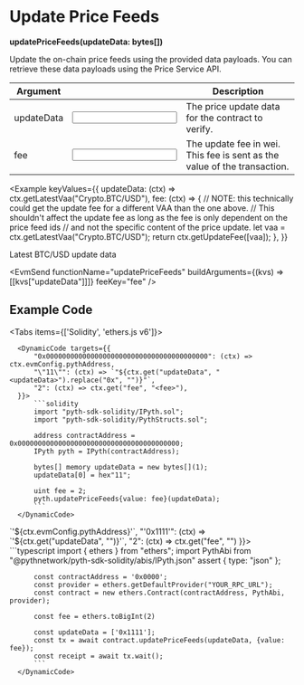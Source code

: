 
# Update Price Feeds

**updatePriceFeeds(updateData: bytes[])**

Update the on-chain price feeds using the provided data payloads.
You can retrieve these data payloads using the Price Service API.

| Argument                                           |                                                       | Description                                                              |
| -------------------------------------------------- | ----------------------------------------------------- | ------------------------------------------------------------------------ |
| <Arg required={true} type="hex[]">updateData</Arg> | <Input id="updateData" format={InputFormats.ZeroX} /> | The price update data for the contract to verify.                        |
| <Arg required={true} type="wei">fee</Arg>          | <Input id="fee" format={InputFormats.BigInt}/>        | The update fee in wei. This fee is sent as the value of the transaction. |

<Example
  keyValues={{
    updateData: (ctx) => ctx.getLatestVaa("Crypto.BTC/USD"),
    fee: (ctx) => {
      // NOTE: this technically could get the update fee for a different VAA than the one above.
      // This shouldn't affect the update fee as long as the fee is only dependent on the price feed ids
      // and not the specific content of the price update.
      let vaa = ctx.getLatestVaa("Crypto.BTC/USD");
      return ctx.getUpdateFee([vaa]);
    },
  }}
>
  Latest BTC/USD update data
</Example>

<EvmSend
  functionName="updatePriceFeeds"
  buildArguments={(kvs) => [[kvs["updateData"]]]}
  feeKey="fee"
/>

## Example Code

<Tabs items={['Solidity', 'ethers.js v6']}>
  <Tab>

      <DynamicCode targets={{
          "0x0000000000000000000000000000000000000000": (ctx) => ctx.evmConfig.pythAddress,
          "\"11\"": (ctx) => `"${ctx.get("updateData", "<updateData>").replace("0x", "")}"`,
          "2": (ctx) => ctx.get("fee", "<fee>"),
      }}>
          ```solidity
          import "pyth-sdk-solidity/IPyth.sol";
          import "pyth-sdk-solidity/PythStructs.sol";

          address contractAddress = 0x0000000000000000000000000000000000000000;
          IPyth pyth = IPyth(contractAddress);

          bytes[] memory updateData = new bytes[](1);
          updateData[0] = hex"11";

          uint fee = 2;
          pyth.updatePriceFeeds{value: fee}(updateData);
          ```
      </DynamicCode>

  </Tab>

  <Tab>
      <DynamicCode targets={{
          "'0x0000'": (ctx) => `'${ctx.evmConfig.pythAddress}'`,
          "'0x1111'": (ctx) => `'${ctx.get("updateData", "<updateData>")}'`,
          "2": (ctx) => ctx.get("fee", "<fee>")
      }}>
          ```typescript
          import { ethers } from "ethers";
          import PythAbi from "@pythnetwork/pyth-sdk-solidity/abis/IPyth.json" assert { type: "json" };

          const contractAddress = '0x0000';
          const provider = ethers.getDefaultProvider("YOUR_RPC_URL");
          const contract = new ethers.Contract(contractAddress, PythAbi, provider);

          const fee = ethers.toBigInt(2)

          const updateData = ['0x1111'];
          const tx = await contract.updatePriceFeeds(updateData, {value: fee});
          const receipt = await tx.wait();
          ```
      </DynamicCode>

  </Tab>
</Tabs>
